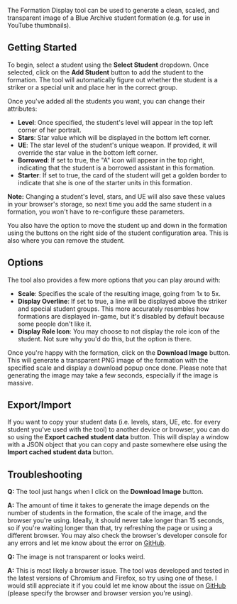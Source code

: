 The Formation Display tool can be used to generate a clean, scaled, and
transparent image of a Blue Archive student formation (e.g. for use in YouTube
thumbnails).

## Getting Started

To begin, select a student using the **Select Student** dropdown. Once selected,
click on the **Add Student** button to add the student to the formation. The
tool will automatically figure out whether the student is a striker or a special
unit and place her in the correct group.

Once you've added all the students you want, you can change their attributes:
- **Level**: Once specified, the student's level will appear in the top left
  corner of her portrait.
- **Stars**: Star value which will be displayed in the bottom left corner.
- **UE**: The star level of the student's unique weapon. If provided, it will
  override the star value in the bottom left corner.
- **Borrowed**: If set to true, the "A" icon will appear in the top right,
  indicating that the student is a borrowed assistant in this formation.
- **Starter**: If set to true, the card of the student will get a golden border
  to indicate that she is one of the starter units in this formation.

**Note:** Changing a student's level, stars, and UE will also save these values
in your browser's storage, so next time you add the same student in a formation,
you won't have to re-configure these parameters.

You also have the option to move the student up and down in the formation using
the buttons on the right side of the student configuration area. This is also
where you can remove the student.

## Options

The tool also provides a few more options that you can play around with:
- **Scale**: Specifies the scale of the resulting image, going from 1x to 5x.
- **Display Overline**: If set to true, a line will be displayed above the
  striker and special student groups. This more accurately resembles how
  formations are displayed in-game, but it's disabled by default because some
  people don't like it.
- **Display Role Icon**: You may choose to not display the role icon of the
  student. Not sure why you'd do this, but the option is there.

Once you're happy with the formation, click on the **Download Image** button.
This will generate a transparent PNG image of the formation with the specified
scale and display a download popup once done. Please note that generating the
image may take a few seconds, especially if the image is massive.

## Export/Import

If you want to copy your student data (i.e. levels, stars, UE, etc. for every
student you've used with the tool) to another device or browser, you can do so
using the **Export cached student data** button. This will display a window with
a JSON object that you can copy and paste somewhere else using the **Import
cached student data** button.

## Troubleshooting

**Q:** The tool just hangs when I click on the **Download Image** button.

**A:** The amount of time it takes to generate the image depends on the number
of students in the formation, the scale of the image, and the browser you're
using. Ideally, it should never take longer than 15 seconds, so if you're
waiting longer than that, try refreshing the page or using a different browser.
You may also check the browser's developer console for any errors and let me
know about the error on [GitHub][github-issues-link].

**Q:** The image is not transparent or looks weird.

**A:** This is most likely a browser issue. The tool was developed and tested in
the latest versions of Chromium and Firefox, so try using one of these. I would
still appreciate it if you could let me know about the issue on
[GitHub][github-issues-link] (please specify the browser and browser version
you're using).

[github-issues-link]: https://github.com/jozsefsallai/ba-tools/issues
